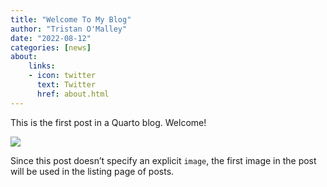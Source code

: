 ```yaml
---
title: "Welcome To My Blog"
author: "Tristan O'Malley"
date: "2022-08-12"
categories: [news]
about:
    links:
    - icon: twitter
      text: Twitter
      href: about.html
---
```


This is the first post in a Quarto blog. Welcome!

![](thumbnail.jpg)

Since this post doesn't specify an explicit `image`, the first image in the post will be used in the listing page of posts.